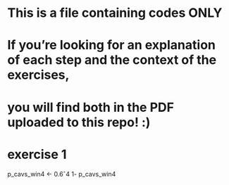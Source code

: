 # This is a file containing codes ONLY

# If you're looking for an explanation of each step and the context of the exercises, 
# you will find both in the PDF uploaded to this repo! :)

# exercise 1

p_cavs_win4 <- 0.6ˆ4
1- p_cavs_win4